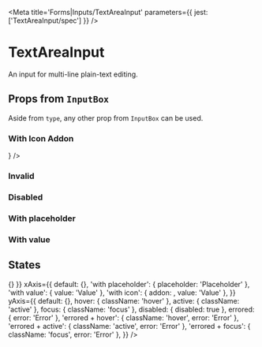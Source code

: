 

<Meta title='Forms|Inputs/TextAreaInput' parameters={{ jest: ['TextAreaInput/spec'] }} />

# TextAreaInput

An input for multi-line plain-text editing.

<Preview>
  <Story name='Default'>
    <TextAreaInput />
  </Story>
</Preview>

<Props of={TextAreaInput} />

## Props from <LinkTo kind='Forms|InputBox' story='Default Story'>`InputBox`</LinkTo>

Aside from `type`, any other prop from <LinkTo kind='Forms|InputBox' story='Default Story'>`InputBox`</LinkTo> can be
used.

### With Icon Addon

<Preview>
  <Story name='With Icon Addon'>
    <TextAreaInput addon={<Icon name='send' size='20' />} />
  </Story>
</Preview>

### Invalid

<Preview>
  <Story name='Invalid'>
    <TextAreaInput error='Error' />
  </Story>
</Preview>

### Disabled

<Preview>
  <Story name='Disabled'>
    <TextAreaInput disabled />
  </Story>
</Preview>

### With placeholder

<Preview>
  <Story name='With Placeholder'>
    <TextAreaInput placeholder='Placeholder' />
  </Story>
</Preview>

### With value

<Preview>
  <Story name='With Value'>
    <TextAreaInput defaultValue={'Roses are red\nViolets are blue'} />
  </Story>
</Preview>

## States

<Story name='States'>
  <PropsVariationSection
    component={TextAreaInput}
    common={{ onChange: () => {} }}
    xAxis={{
      default: {},
      'with placeholder': { placeholder: 'Placeholder' },
      'with value': { value: 'Value' },
      'with icon': { addon: <Icon name='edit' size='20' />, value: 'Value' },
    }}
    yAxis={{
      default: {},
      hover: { className: 'hover' },
      active: { className: 'active' },
      focus: { className: 'focus' },
      disabled: { disabled: true },
      errored: { error: 'Error' },
      'errored + hover': { className: 'hover', error: 'Error' },
      'errored + active': { className: 'active', error: 'Error' },
      'errored + focus': { className: 'focus', error: 'Error' },
    }}
  />
</Story>
